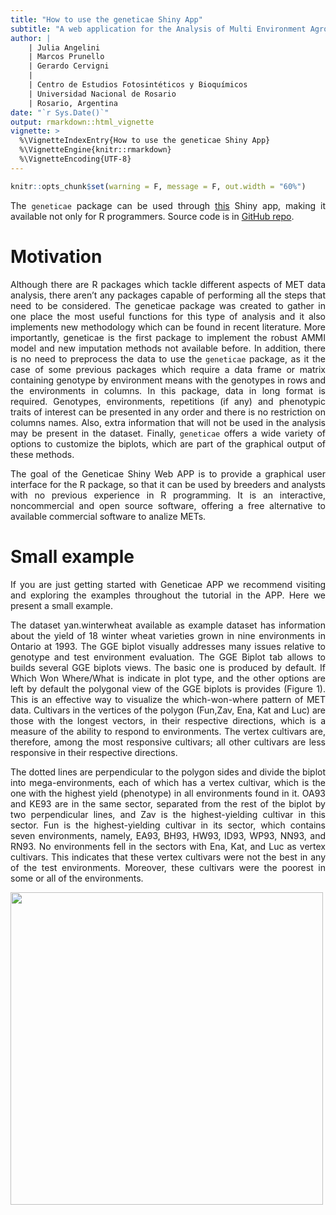 ```yaml
---
title: "How to use the geneticae Shiny App"
subtitle: "A web application for the Analysis of Multi Environment Agronomic Trials"
author: |
    | Julia Angelini
    | Marcos Prunello
    | Gerardo Cervigni
    |
    | Centro de Estudios Fotosintéticos y Bioquímicos
    | Universidad Nacional de Rosario
    | Rosario, Argentina
date: "`r Sys.Date()`"
output: rmarkdown::html_vignette
vignette: >
  %\VignetteIndexEntry{How to use the geneticae Shiny App}
  %\VignetteEngine{knitr::rmarkdown}
  %\VignetteEncoding{UTF-8}
---
```


```r
knitr::opts_chunk$set(warning = F, message = F, out.width = "60%")
```

<style type="text/css">

body{
text-align: justify}
</style>
  
The `geneticae` package can be used through [this](https://geneticae.shinyapps.io/geneticae-shiny-web-app/) Shiny app, making it available not only for R programmers. Source code is in [GitHub repo](https://github.com/jangelini/Geneticae-Shiny-Web-APP).

<!-- The `geneticae` package can be used through [this](https://geneticae.shinyapps.io/geneticae-shiny-web-app/) Shiny app, making it available not only for R programmers. Also available at [Github](https://github.com/jangelini/Geneticae-Shiny-Web-APP) and at [CEFOBI-CONICET](https://www.cefobi-conicet.gov.ar/bases-de-datos-y-programas/). -->


# Motivation

Although there are R packages which tackle different aspects of MET data analysis, there aren't any packages capable of performing all the steps that need to be considered. The geneticae package was created to gather in one place the most useful functions for this type of analysis and it also implements new methodology which can be found in recent literature. More importantly, geneticae is the first package to implement the robust AMMI model and new imputation methods not available before. In addition, there is no need to preprocess the data to use the `geneticae` package, as it the case of some previous packages which require a data frame or matrix containing genotype by environment means with the genotypes in rows and the environments in columns. In this package, data in long format is required. Genotypes, environments, repetitions (if any) and phenotypic traits of interest can be presented in any order and there is no restriction on columns names. Also, extra information that will not be used in the analysis may be present in the dataset. Finally, `geneticae` offers a wide variety of options to customize the biplots, which are part of the graphical output of these methods.

The goal of the Geneticae Shiny Web APP is to provide a graphical user interface for the R package, so that it can be used by breeders and analysts with no previous experience in R programming. It is an interactive, noncommercial and open source software, offering a free alternative to available commercial software to analize METs.

# Small example

If you are just getting started with Geneticae APP we recommend visiting and exploring the examples throughout the tutorial in the APP. Here we present a small example.

The dataset yan.winterwheat available as example dataset has information about the yield of 18 winter wheat varieties grown in nine environments in Ontario at 1993. The GGE biplot visually addresses many issues relative to genotype and test environment evaluation. The GGE Biplot tab allows to builds several GGE biplots views. The basic one is produced by default. If Which Won Where/What is indicate in plot type, and the other options are left by default the polygonal view of the GGE biplots is provides (Figure 1). This is an effective way to visualize the which-won-where pattern of MET data. Cultivars in the vertices of the polygon (Fun,Zav, Ena, Kat and Luc) are those with the longest vectors, in their respective directions, which is a measure of the ability to respond to environments. The vertex cultivars are, therefore, among the most responsive cultivars; all other cultivars are less responsive in their respective directions.

The dotted lines are perpendicular to the polygon sides and divide the biplot into mega-environments, each of which has a vertex cultivar, which is the one with the highest yield (phenotype) in all environments found in it. OA93 and KE93 are in the same sector, separated from the rest of the biplot by two perpendicular lines, and Zav is the highest-yielding cultivar in this sector. Fun is the highest-yielding cultivar in its sector, which contains seven environments, namely, EA93, BH93, HW93, ID93, WP93, NN93, and RN93. No environments fell in the sectors with Ena, Kat, and Luc as vertex cultivars. This indicates that these vertex cultivars were not the best in any of the test environments. Moreover, these cultivars were the poorest in some or all of the environments.

<img src="selectE_GGE.png" width="500">




